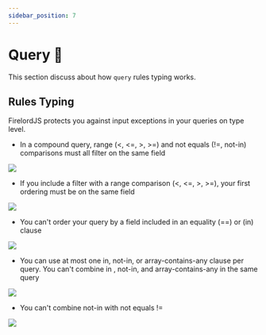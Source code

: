 ```yaml
---
sidebar_position: 7
---
```



# Query 🍎

This section discuss about how `query` rules typing works.


## Rules Typing

FirelordJS protects you against input exceptions in your queries on type level.

- In a compound query, range (<, <=, >, >=) and not equals (!=, not-in) comparisons must all filter on the same field

<Image src='https://github.com/tylim88/FirelordJSDoc/blob/main/static/img/query1.png?raw=true' text='FirelordJS displays what error you make in the hint.'/>


- If you include a filter with a range comparison (<, <=, >, >=), your first ordering must be on the same field

<Image src='https://github.com/tylim88/FirelordJSDoc/blob/main/static/img/query2.png?raw=true' text='FirelordJS display what field path you should use in the hint.'/>

- You can't order your query by a field included in an equality (==) or (in) clause

<Image src='https://github.com/tylim88/FirelordJSDoc/blob/main/static/img/query3.png?raw=true' text='FirelordJS displays what error you make in the hint.'/>

- You can use at most one in, not-in, or array-contains-any clause per query. You can't combine in , not-in, and array-contains-any in the same query

<Image src='https://github.com/tylim88/FirelordJSDoc/blob/main/static/img/query4.png?raw=true' text='FirelordJS displays what error you make in the hint.'/>

- You can't combine not-in with not equals !=

<Image src='https://github.com/tylim88/FirelordJSDoc/blob/main/static/img/query5.png?raw=true' text='FirelordJS displays what error you make in the hint.'/>